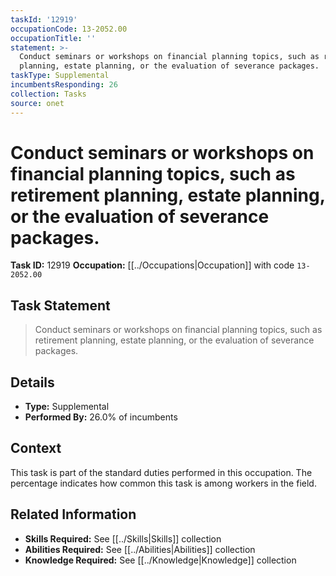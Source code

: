 ```yaml
---
taskId: '12919'
occupationCode: 13-2052.00
occupationTitle: ''
statement: >-
  Conduct seminars or workshops on financial planning topics, such as retirement
  planning, estate planning, or the evaluation of severance packages.
taskType: Supplemental
incumbentsResponding: 26
collection: Tasks
source: onet
---
```

# Conduct seminars or workshops on financial planning topics, such as retirement planning, estate planning, or the evaluation of severance packages.

**Task ID:** 12919
**Occupation:** [[../Occupations|Occupation]] with code `13-2052.00`

## Task Statement

> Conduct seminars or workshops on financial planning topics, such as retirement planning, estate planning, or the evaluation of severance packages.

## Details

- **Type:** Supplemental
- **Performed By:** 26.0% of incumbents

## Context

This task is part of the standard duties performed in this occupation. The percentage indicates how common this task is among workers in the field.

## Related Information

- **Skills Required:** See [[../Skills|Skills]] collection
- **Abilities Required:** See [[../Abilities|Abilities]] collection
- **Knowledge Required:** See [[../Knowledge|Knowledge]] collection
